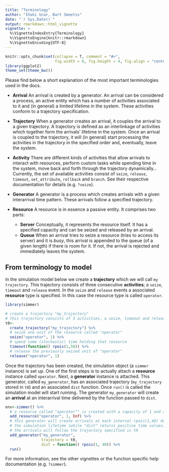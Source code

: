 ```yaml
---
title: "Terminology"
author: "Iñaki Ucar, Bart Smeetss"
date: "`r Sys.Date()`"
output: rmarkdown::html_vignette
vignette: >
  %\VignetteIndexEntry{Terminology}
  %\VignetteEngine{knitr::rmarkdown}
  %\VignetteEncoding{UTF-8}
---
```


```r
knitr::opts_chunk$set(collapse = T, comment = "#>", 
                      fig.width = 6, fig.height = 4, fig.align = "center")
library(ggplot2)
theme_set(theme_bw())
```

Please find below a short explanation of the most important terminologies used in the docs.

* __Arrival__ 
   An arrival is created by a generator. An arrival can be considered a process, an active entity which has a number of activities associated to it and (in general) a limited lifetime in the system. These activities conform to a trajectory specification.

* __Trajectory__
   When a generator creates an arrival, it couples the arrival to a given trajectory. A trajectory is defined as an interlinkage of activities which together form the arrivals' lifetime in the system. Once an arrival is coupled to the trajectory, it will (in general) start processing the activities in the trajectory in the specified order and, eventually, leave the system.
   
* __Activity__ 
   There are different kinds of activities that allow arrivals to interact with resources, perform custom tasks while spending time in the system, move back and forth through the trajectory dynamically... Currently, the set of available activities consist of `seize`, `release`, `timeout`, `set_attribute`, `rollback` and `branch`. See their respective documentation for details (e.g. `?seize`).

* __Generator__ 
   A generator is a process which creates arrivals with a given interarrival time pattern. These arrivals follow a specified trajectory.

* __Resource__
   A resource is in essence a passive entity. It comprises two parts:
    + __Server__ 
      Conceptually, it represents the resource itself. It has a specified capacity and can be seized and released by an arrival.
    + __Queue__ 
      When an arrival tries to seize a resource (tries to access its server) and it is _busy_, this arrival is appended to the queue (of a given length) if there is room for it. If not, the arrival is rejected and immediately leaves the system.


## From terminology to model

In the simulation model below we create a __trajectory__ which we will call `my trajectory`. This trajectory consists of three consecutive __activities__; a `seize`, `timeout` and `release` event. In the `seize` and `release` events a associated __resource__ type is specified. In this case the resource type is called `operator`. 

```r
library(simmer)

# create a trajectory "my_trajectory"
# this trajectory consists of 3 activities, a seize, timeout and release activity.
t0<-
  create_trajectory("my_trajectory") %>%
  # seize one unit of the resource called "operator"
  seize("operator", 1) %>%
  # spend some (stochastic) time holding that resource
  timeout(function() rpois(1,50)) %>%
  # release the previously seized unit of "operator"
  release("operator", 1)
```


Once the trajectory has been created, the simulation object (a `simmer` instance) is set up. One of the first steps is to actually attach a __resource__ instance called `operator`. Next, a __generator__ instance is attached. This generator, called `my_generator`, has an associated trajectory (`my_trajectory` stored in `t0`) and an associated `dist` function. Once `run()` is called the simulation model will start running. The generator `my_generator` will create an __arrival__ at an interarrival time delivered by the function passed to `dist`.

```r
env<-simmer() %>%
  # a resource called "operator"" is created with a capacity of 1 and an infinite queue size
  add_resource("operator", 1, Inf) %>%
  # this generator will create arrivals at each interval rpois(1,40) during
  # the simulation lifetime (while "dist" returns positive time values)
  # the arrivals will follow the trajectory specified in t0
  add_generator("my_generator", 
                trajectory = t0,
                dist = function() rpois(1, 40)) %>%
  run()
```

For more information, see the other vignettes or the function specific help documentation (e.g. `?simmer`).
